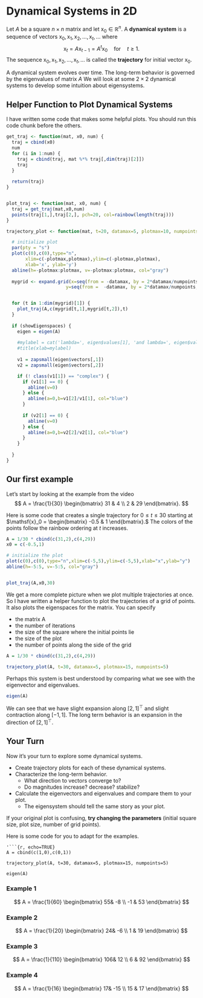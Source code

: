 

# Dynamical Systems in 2D


Let $A$ be a square $n \times n$ matrix and let $\mathsf{x}_0 \in \mathbb{R}^n$. A **dynamical system** is a sequence of vectors $\mathsf{x}_0,\mathsf{x}_1,\mathsf{x}_2, \ldots, \mathsf{x}_t, \ldots$ where
$$
\mathsf{x}_{t} = A \mathsf{x}_{t-1} = A^t \mathsf{x}_0 \quad \mbox{for} \quad t \geq 1.
$$
The sequence $\mathsf{x}_0,\mathsf{x}_1,\mathsf{x}_2, \ldots, \mathsf{x}_t, \ldots$ is called the **trajectory** for initial vector $\mathsf{x}_0$.

A dynamical system evolves over time. The long-term behavior is governed by the eigenvalues of matrix $A$
We will look at some $2 \times 2$ dynamical systems to develop some intuition about eigensystems.

## Helper Function to Plot Dynamical Systems

I have written some code that makes some helpful plots. You should run this code chunk before the others.

```r
get_traj <- function(mat, x0, num) {
  traj = cbind(x0) 
  num
  for (i in 1:num) {
    traj = cbind(traj, mat %*% traj[,dim(traj)[2]])
    traj
  }
  
  return(traj)
}


plot_traj <- function(mat, x0, num) {
  traj = get_traj(mat,x0,num)
  points(traj[1,],traj[2,], pch=20, col=rainbow(length(traj)))
}

trajectory_plot <- function(mat, t=20, datamax=5, plotmax=10, numpoints=10, showEigenspaces=TRUE) {

  # initialize plot
  par(pty = "s")
  plot(c(0),c(0),type="n",
       xlim=c(-plotmax,plotmax),ylim=c(-plotmax,plotmax),
       xlab='x', ylab='y')
  abline(h=-plotmax:plotmax, v=-plotmax:plotmax, col="gray")
  
  mygrid <- expand.grid(x=seq(from = -datamax, by = 2*datamax/numpoints, l = numpoints+1),
                      y=seq(from =  -datamax, by = 2*datamax/numpoints, l = numpoints+1))


  for (t in 1:dim(mygrid)[1]) {
    plot_traj(A,c(mygrid[t,1],mygrid[t,2]),t)
  }
  
  if (showEigenspaces) {
    eigen = eigen(A)
    
    #mylabel = cat('lambda=', eigen$values[1], 'and lambda=', eigen$values[2])
    #title(xlab=mylabel)
    
    v1 = zapsmall(eigen$vectors[,1])
    v2 = zapsmall(eigen$vectors[,2])

    if (! class(v1[1]) == "complex") {
      if (v1[1] == 0) {
        abline(v=0)
      } else {
        abline(a=0,b=v1[2]/v1[1], col="blue")
      } 
      
      if (v2[1] == 0) {
        abline(v=0)
      } else {
        abline(a=0,b=v2[2]/v2[1], col="blue")
      }   
    }
    
  }
}
```



## Our first example

Let's start by looking at the example from the video
$$
A = \frac{1}{30}
\begin{bmatrix}
31 & 4 \\ 2 & 29
\end{bmatrix}.
$$

Here is some code that creates a single trajectory for $0 \leq t \leq 30$ starting at 
$\mathsf{x}_0 = 
\begin{bmatrix}
-0.5 & 1
\end{bmatrix}.$
The colors of the points follow the rainbow ordering at $t$ increases.


```r

A = 1/30 * cbind(c(31,2),c(4,29))
x0 = c(-0.5,1)

# initialize the plot
plot(c(0),c(0),type="n",xlim=c(-5,5),ylim=c(-5,5),xlab="x",ylab="y")
abline(h=-5:5, v=-5:5, col="gray")


plot_traj(A,x0,30)


```

We get a more complete picture when we plot multiple trajectories at once. 
So I have written a helper function to plot the trajectories of a grid of points. It also plots the eigenspaces for the matrix. You can specify 

* the matrix A
* the number of iterations
* the size of the square where the initial points lie
* the size of the plot
* the number of points along the side of the grid


```r
A = 1/30 * cbind(c(31,2),c(4,29))

trajectory_plot(A, t=30, datamax=5, plotmax=15, numpoints=5)

```

Perhaps this system is best understood by comparing what we see with the eigenvector and eigenvalues.



```r
eigen(A)
```

We can see that we have slight expansion along $[ 2, 1]^{\top}$ and slight contraction along $[-1,1]$. The long term behavior is an expansion in the direction of $[2, 1]^{\top}$.




## Your Turn

Now it's your turn to explore some dynamical systems. 

* Create trajectory plots for each of these dynamical systems.
* Characterize the long-term behavior. 
    + What direction to vectors converge to?
    + Do magnitudes increase? decrease? stabilize?
* Calculate the eigenvectors and eigenvalues and compare them to your plot.
    + The eigensystem should tell the same story as your plot.


If your original plot is confusing, **try changing the parameters** (initial square size, plot size, number of grid points). 

Here is some code for you to adapt for the examples.

```
'```{r, echo=TRUE}
A = cbind(c(1,0),c(0,1))

trajectory_plot(A, t=30, datamax=5, plotmax=15, numpoints=5)

eigen(A)

```

### Example 1

$$
A =  \frac{1}{60}
\begin{bmatrix}
55& -8 \\
-1 & 53
\end{bmatrix}
$$

### Example 2

$$
A =  \frac{1}{20}
\begin{bmatrix}
24& -6 \\
1 & 19
\end{bmatrix}
$$



### Example 3

$$
A =  \frac{1}{110}
\begin{bmatrix}
106& 12 \\
6 & 92
\end{bmatrix}
$$

### Example 4

$$
A =  \frac{1}{16}
\begin{bmatrix}
17& -15 \\
15 & 17
\end{bmatrix}
$$






